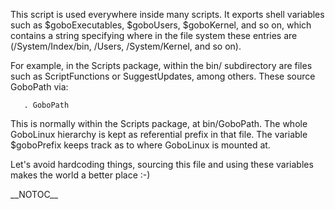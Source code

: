 This script is used everywhere inside many scripts. It exports shell variables such as $goboExecutables, $goboUsers, $goboKernel, and so on, which contains a string specifying where in the file system these entries are (/System/Index/bin, /Users, /System/Kernel, and so on).

For example, in the Scripts package, within the bin/ subdirectory are files such as ScriptFunctions or SuggestUpdates, among others. These source GoboPath via:

    . GoboPath

This is normally within the Scripts package, at bin/GoboPath. The whole GoboLinux hierarchy is kept as referential prefix in that file. The variable $goboPrefix keeps track as to where GoboLinux is mounted at.

Let's avoid hardcoding things, sourcing this file and using these variables makes the world a better place :-)

{{Scripts}}
__NOTOC__

